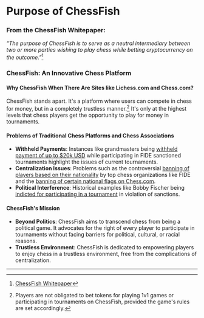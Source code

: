 # Purpose of ChessFish

### From the ChessFish Whitepaper:

*“The purpose of ChessFish is to serve as a neutral intermediary between two or more parties wishing to play chess while betting cryptocurrency on the outcome.”*[^1]

### ChessFish: An Innovative Chess Platform

#### Why ChessFish When There Are Sites like Lichess.com and Chess.com?

ChessFish stands apart. It's a platform where users can compete in chess for money, but in a completely trustless manner.[^2] It's only at the highest levels that chess players get the opportunity to play for money in tournaments.

#### Problems of Traditional Chess Platforms and Chess Associations

- **Withheld Payments**: Instances like grandmasters being [withheld payment of up to $20k USD](https://en.chessbase.com/post/never-ending-saga-of-moroccan-chess-part-ii) while participating in FIDE sanctioned tournaments highlight the issues of current tournaments.
- **Centralization Issues**: Problems such as the controversial [banning of players based on their nationality](https://www.rferl.org/a/russia-belarus-chess-ban/31756039.html) by top chess organizations like FIDE and the [banning of certain national flags on Chess.com](https://www.chess.com/forum/view/general/chess-com-stop-the-ban-on-russias-flag).
- **Political Interference**: Historical examples like Bobby Fischer being [indicted for participating in a tournament](https://www.washingtonpost.com/archive/politics/1992/12/16/chess-star-indicted-for-ignoring-sanctions/ac8a6d33-98db-4851-8395-5eb440f13f5b/) in violation of sanctions.

#### ChessFish's Mission

- **Beyond Politics**: ChessFish aims to transcend chess from being a political game. It advocates for the right of every player to participate in tournaments without facing barriers for political, cultural, or racial reasons.
- **Trustless Environment**: ChessFish is dedicated to empowering players to enjoy chess in a trustless environment, free from the complications of centralization.

____ 

[^1]: [ChessFish Whitepaper](https://github.com/Chess-Fish/ChessFish-Whitepaper/blob/main/src/ChessFish%20Whitepaper%20DRAFT.pdf)

[^2]: Players are not obligated to bet tokens for playing 1v1 games or participating in tournaments on ChessFish, provided the game's rules are set accordingly.
